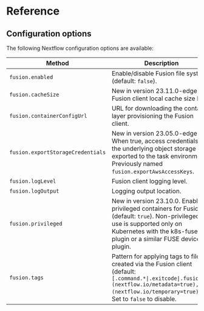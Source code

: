 # Reference

## Configuration options

The following Nextflow configuration options are available:

| Method                            | Description                                                                                                                                                                                         |
|-----------------------------------|-----------------------------------------------------------------------------------------------------------------------------------------------------------------------------------------------------|
| `fusion.enabled`                  | Enable/disable Fusion file system (default: `false`).                                                                                                                                               |
| `fusion.cacheSize`                | New in version 23.11.0-edge. Fusion client local cache size limit.                                                                                                                                  |
| `fusion.containerConfigUrl`       | URL for downloading the container layer provisioning the Fusion client.                                                                                                                             |                                    
| `fusion.exportStorageCredentials` | New in version 23.05.0-edge. When true, access credentials for the underlying object storage are exported to the task environment. Previously named `fusion.exportAwsAccessKeys`.                   |
| `fusion.logLevel`                 | Fusion client logging level.                                                                                                                                                                        |
| `fusion.logOutput`                | Logging output location.                                                                                                                                                                            |
| `fusion.privileged`               | New in version 23.10.0. Enable privileged containers for Fusion (default: `true`). Non-privileged use is supported only on Kubernetes with the k8s-fuse-plugin or a similar FUSE device plugin.     |
| `fusion.tags`                     | Pattern for applying tags to files created via the Fusion client (default: `[.command.*\|.exitcode\|.fusion.*](nextflow.io/metadata=true),[*](nextflow.io/temporary=true)`). Set to `false` to disable. |
